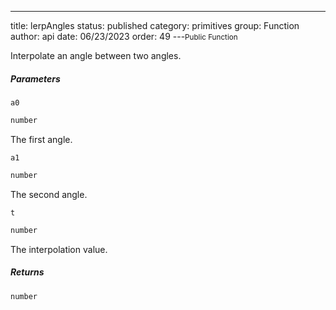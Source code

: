 ---
title: lerpAngles
status: published
category: primitives
group: Function
author: api
date: 06/23/2023
order: 49
---<Small>Public Function</Small>

Interpolate an angle between two angles.


##### Parameters


<ParametersTable>

<ParametersTableRow>
<ParametersTableName>

`a0`

</ParametersTableName>
<ParametersTableDescription>

```ts
number
```

The first angle.




</ParametersTableDescription>
</ParametersTableRow>
<ParametersTableRow>
<ParametersTableName>

`a1`

</ParametersTableName>
<ParametersTableDescription>

```ts
number
```

The second angle.




</ParametersTableDescription>
</ParametersTableRow>
<ParametersTableRow>
<ParametersTableName>

`t`

</ParametersTableName>
<ParametersTableDescription>

```ts
number
```

The interpolation value.




</ParametersTableDescription>
</ParametersTableRow>
</ParametersTable>

##### Returns


```ts
number
```


